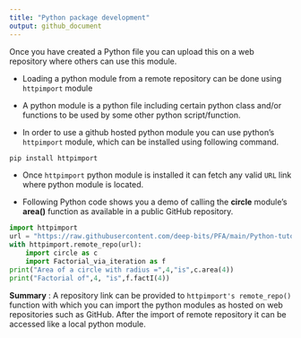 ```yaml
---
title: "Python package development"
output: github_document
---
```


Once you have created a Python file you can upload this on a web repository where others can use this module.

-   Loading a python module from a remote repository can be done using `httpimport` module

-   A python module is a python file including certain python class and/or functions to be used by some other python script/function.

-   In order to use a github hosted python module you can use python's `httpimport` module, which can be installed using following command.

```bash
pip install httpimport
```

-   Once `httpimport` python module is installed it can fetch any valid `URL` link where python module is located.

-   Following Python code shows you a demo of calling the **circle** module's **area()** function as available in a public GitHub repository.

```python
import httpimport
url = "https://raw.githubusercontent.com/deep-bits/PFA/main/Python-tutorials/"
with httpimport.remote_repo(url):
    import circle as c
    import Factorial_via_iteration as f
print("Area of a circle with radius =",4,"is",c.area(4))
print("Factorial of",4, "is",f.factI(4))
```

**Summary** : A repository link can be provided to `httpimport's remote_repo()` function with which you can import the python modules as hosted on web repositories such as GitHub. After the import of remote repository it can be accessed like a local python module.
